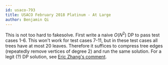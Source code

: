 ```yaml
---
id: usaco-793
title: USACO February 2018 Platinum - At Large
author: Benjamin Qi
---
```


This is not too hard to fakesolve. First write a naive $O(N^2)$ DP to pass test cases 1-6. This won't work for test cases 7-11, but in these test cases all trees have at most 20 leaves. Therefore it suffices to compress tree edges (repeatedly remove vertices of degree 2) and run the same solution. For a legit (?) DP solution, see [Eric Zhang's comment](https://codeforces.com/blog/entry/57170?#comment-410179).